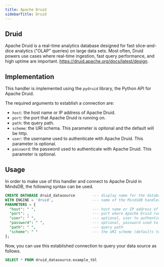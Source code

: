 ```yaml
---
title: Apache Druid
sidebarTitle: Druid
---
```


## Druid

Apache Druid is a real-time analytics database designed for fast slice-and-dice analytics ("OLAP" queries) on large data sets. Most often, Druid powers use cases where real-time ingestion, fast query performance, and high uptime are important.
https://druid.apache.org/docs/latest/design.

## Implementation
This handler is implemented using the `pydruid` library, the Python API for Apache Druid.

The required arguments to establish a connection are:

* `host`: the host name or IP address of Apache Druid.
* `port`: the port that Apache Druid is running on.
* `path`: the query path.
* `scheme`: the URI schema. This parameter is optional and the default will be http.
* `user`: the username used to authenticate with Apache Druid. This parameter is optional.
* `password`: the password used to authenticate with Apache Druid. This parameter is optional.

## Usage

In order to make use of this handler and connect to Apache Druid in MindsDB, the following syntax can be used.

~~~~sql
CREATE DATABASE druid_datasource        --- display name for the database
WITH ENGINE = 'druid',                  --- name of the MindsDB handler
PARAMETERS = {
  "host": " ",                          --- host name or IP address of Apache Druid
  "port": ,                             --- port where Apache Druid runs
  "user": " ",                          --- optional, user to authenticate with Apache Druid
  "password": " ",                      --- optional, password used to authenticate with Apache Druid
  "path": " ",                          --- query path
  "scheme": " "                         --- the URI scheme (defaults to `http` if left blank)
};
~~~~

Now, you can use this established connection to query your data source as follows.

~~~~sql
SELECT * FROM druid_datasource.example_tbl
~~~~
